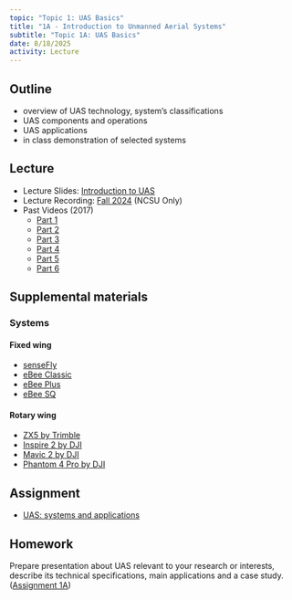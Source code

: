 ```yaml
---
topic: "Topic 1: UAS Basics"
title: "1A - Introduction to Unmanned Aerial Systems"
subtitle: "Topic 1A: UAS Basics"
date: 8/18/2025
activity: Lecture
---
```


## Outline

* overview of UAS technology, system's classifications
* UAS components and operations
* UAS applications
* in class demonstration of selected systems

## Lecture

* Lecture Slides: [Introduction to UAS](lectures/lecture_1a.qmd)
* Lecture Recording: [Fall 2024]({{< var recordings.topic1.lecture1a >}}) (NCSU Only)
* Past Videos (2017)
    * [Part 1](https://youtu.be/ey_ryHr5JOU?feature=shared)
    * [Part 2](https://youtu.be/7eX8qyRALLs?feature=shared)
    * [Part 3](https://youtu.be/9bzUauhT-DE?feature=shared)
    * [Part 4](https://youtu.be/mFCUbibLq4c?feature=shared)
    * [Part 5](https://youtu.be/5ycXcaHk3DU?feature=shared)
    * [Part 6](https://youtu.be/_ZFZCoLzsrI?feature=shared)

## Supplemental materials

### Systems

#### Fixed wing 
* [senseFly](https://www.sensefly.com/)
* [eBee Classic](https://www.sensefly.com/drone/ebee-mapping-drone/)
* [eBee Plus](https://www.sensefly.com/drone/ebee-plus-survey-drone/)
* [eBee SQ](https://www.sensefly.com/drone/ebee-sq-agriculture-drone/)

#### Rotary wing
- [ZX5 by Trimble](https://www.trimble.com/Survey/ZX5.aspx)
- [Inspire 2 by DJI](https://www.dji.com/inspire-2)
- [Mavic 2 by DJI](https://www.dji.com/mavic-2)
- [Phantom 4 Pro by DJI](https://www.dji.com/phantom-4-pro-v2)

## Assignment

* [UAS: systems and applications](assignments/assignment_1a.qmd)

## Homework

Prepare presentation about UAS relevant to your research or interests, describe its technical specifications, main applications and a case study. ([Assignment 1A](assignments/assignment_1a.qmd))

